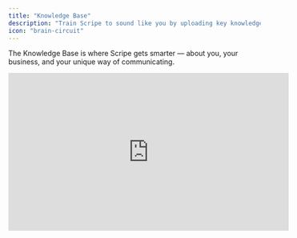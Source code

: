 ```yaml
---
title: "Knowledge Base"
description: "Train Scripe to sound like you by uploading key knowledge from text, files, or links, and manage entries easily to keep your content sharp and personalized."
icon: "brain-circuit"
---
```


The Knowledge Base is where Scripe gets smarter — about you, your business, and your unique way of communicating.

<iframe width="560" height="315" src="https://www.youtube.com/embed/76x7ky1WhTw?si=n8-LZtFarI8bi0tv" title="YouTube video player" frameborder="0" allow="accelerometer; autoplay; clipboard-write; encrypted-media; gyroscope; picture-in-picture; web-share" referrerpolicy="strict-origin-when-cross-origin" allowfullscreen />

By uploading interviews, links, audio notes, or text, you teach Scripe what matters. This information is used to personalize your content, improve post quality, and generate posts with more precision.

![Knowledge Jp](/images/knowledge.jpg)

## How to add Knowledge

Click **“Add Knowledge”** and choose one of the three options:

- **From text**: paste in anything you want Scripe to remember (e.g., your brand story, pitch, FAQ).
- **From file**: upload audio files, PDFs, docs, etc. Scripe will scan and learn from it.
- **From website link**: paste in a URL and Scripe will automatically fetch and learn from the page content.

Each entry will appear in your Knowledge Base list, showing upload date and content type.

<Tip>
  The more context you give Scripe, the sharper it gets.
</Tip>

### Edit or delete entries

Click the **three dots** (`...`) next to any entry to:

- **Rename** the entry for easier tracking
- **Delete** it if it's no longer relevant

## What to add to the Knowledge Base

Your **Knowledge Base** in Scripe acts like your second brain — a central place where you can store your key ideas, content, and frameworks. Scripe pulls from it to make your posts smarter, more personalized, and always on-brand.

Here’s what you can add:

#### ✅ Text-based inputs

- Notes, frameworks, or internal docs
- Product explanations or service descriptions
- Personal stories you want to re-use in content
- Pitch decks, intros, bios, or FAQs

#### ✅ PDFs and documents

- Case studies or client examples
- Guides and articles you’ve written
- eBooks, checklists, or whitepapers

#### ✅ URLs and websites

Paste in any public URL (like your blog, Notion page, portfolio, etc.) to turn it into part of your Knowledge Base.